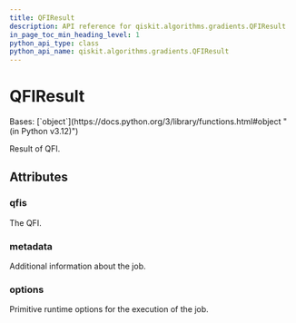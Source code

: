 ```yaml
---
title: QFIResult
description: API reference for qiskit.algorithms.gradients.QFIResult
in_page_toc_min_heading_level: 1
python_api_type: class
python_api_name: qiskit.algorithms.gradients.QFIResult
---
```


# QFIResult

<Class id="qiskit.algorithms.gradients.QFIResult" isDedicatedPage={true} github="https://github.com/qiskit/qiskit/tree/stable/0.25/qiskit/algorithms/gradients/qfi_result.py" signature="qiskit.algorithms.gradients.QFIResult(qfis, metadata, options)" modifiers="class">
  Bases: [`object`](https://docs.python.org/3/library/functions.html#object "(in Python v3.12)")

  Result of QFI.

  ## Attributes

  ### qfis

  <Attribute id="qiskit.algorithms.gradients.QFIResult.qfis" attributeTypeHint="list[numpy.ndarray]">
    The QFI.
  </Attribute>

  ### metadata

  <Attribute id="qiskit.algorithms.gradients.QFIResult.metadata" attributeTypeHint="list[dict[str, Any]]">
    Additional information about the job.
  </Attribute>

  ### options

  <Attribute id="qiskit.algorithms.gradients.QFIResult.options" attributeTypeHint="Options">
    Primitive runtime options for the execution of the job.
  </Attribute>
</Class>

